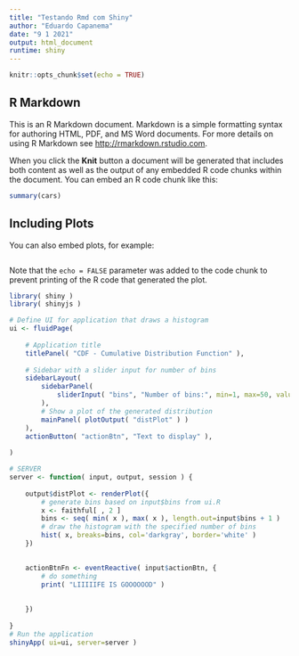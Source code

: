 ---
title: "Testando Rmd com Shiny"
author: "Eduardo Capanema"
date: "9 1 2021"
output: html_document
runtime: shiny
---

```{r setup, include=FALSE}
knitr::opts_chunk$set(echo = TRUE)
```

## R Markdown

This is an R Markdown document. Markdown is a simple formatting syntax for authoring HTML, PDF, and MS Word documents. For more details on using R Markdown see <http://rmarkdown.rstudio.com>.

When you click the **Knit** button a document will be generated that includes both content as well as the output of any embedded R code chunks within the document. You can embed an R code chunk like this:

```{r cars}
summary(cars)
```

## Including Plots

You can also embed plots, for example:

```{r pressure, echo=FALSE}
```

Note that the `echo = FALSE` parameter was added to the code chunk to prevent printing of the R code that generated the plot.


```{r, echo=FALSE, message=FALSE}

library( shiny )
library( shinyjs )

# Define UI for application that draws a histogram
ui <- fluidPage(
    
    # Application title
    titlePanel( "CDF - Cumulative Distribution Function" ),
    
    # Sidebar with a slider input for number of bins 
    sidebarLayout(
        sidebarPanel(
            sliderInput( "bins", "Number of bins:", min=1, max=50, value=30 )
        ),
        # Show a plot of the generated distribution
        mainPanel( plotOutput( "distPlot" ) )
    ),
    actionButton( "actionBtn", "Text to display" ),
    
)

# SERVER
server <- function( input, output, session ) {
    
    output$distPlot <- renderPlot({
        # generate bins based on input$bins from ui.R
        x <- faithful[ , 2 ]
        bins <- seq( min( x ), max( x ), length.out=input$bins + 1 )
        # draw the histogram with the specified number of bins
        hist( x, breaks=bins, col='darkgray', border='white' )
    })
    

    actionBtnFn <- eventReactive( input$actionBtn, {
        # do something
        print( "LIIIIIFE IS GOOOOOOD" )
        
        
    })    
    
}
# Run the application 
shinyApp( ui=ui, server=server )

```

